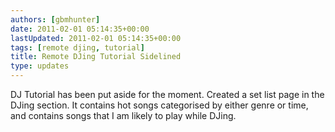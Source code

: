 ```yaml
---
authors: [gbmhunter]
date: 2011-02-01 05:14:35+00:00
lastUpdated: 2011-02-01 05:14:35+00:00
tags: [remote djing, tutorial]
title: Remote DJing Tutorial Sidelined
type: updates
---
```


DJ Tutorial has been put aside for the moment. Created a set list page in the DJing section. It contains hot songs categorised by either genre or time, and contains songs that I am likely to play while DJing.
